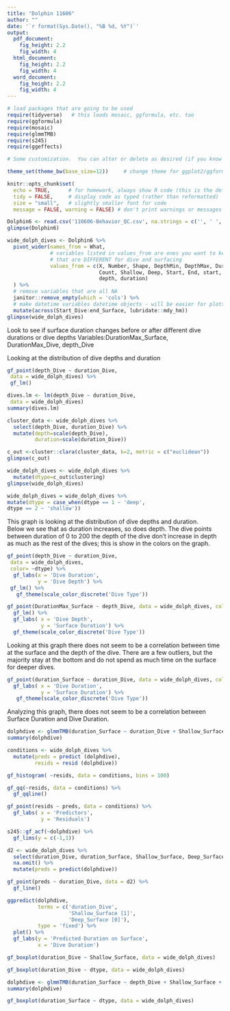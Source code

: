 ```yaml
---
title: "Dolphin 11606"
author: ""
date: '`r format(Sys.Date(), "%B %d, %Y")`'
output: 
  pdf_document:
    fig_height: 2.2
    fig_width: 4
  html_document:
    fig_height: 2.2
    fig_width: 4
  word_document:
    fig_height: 2.2
    fig_width: 4
---
```


```r
# load packages that are going to be used
require(tidyverse)   # this loads mosaic, ggformula, etc. too
require(ggformula)
require(mosaic)
require(glmmTMB)
require(s245)
require(ggeffects)

# Some customization.  You can alter or delete as desired (if you know what you are doing).

theme_set(theme_bw(base_size=12))     # change theme for ggplot2/ggformula

knitr::opts_chunk$set(
  echo = TRUE,      # for homework, always show R code (this is the default)
  tidy = FALSE,     # display code as typed (rather than reformatted)
  size = "small",   # slightly smaller font for code
  message = FALSE, warning = FALSE) # don't print warnings or messages in compiled document. So you MUST check them in RStudio!
```


```r
Dolphin6 <- read.csv('110606-Behavior_QC.csv', na.strings = c('', ' ', 'NA'))
glimpse(Dolphin6)
```


```r
wide_dolph_dives <- Dolphin6 %>%
  pivot_wider(names_from = What,
              # variables listed in values_from are ones you want to keep/use 
              # that are DIFFERENT for dive and surfacing
              values_from = c(X, Number, Shape, DepthMin, DepthMax, DurationMin, DurationMax,
                              Count, Shallow, Deep, Start, End, start, end, t.diff, flag,
                              depth, duration)
  ) %>%
  # remove variables that are all NA
  janitor::remove_empty(which = 'cols') %>%
  # make datetime variables datetime objects - will be easier for plotting
  mutate(across(Start_Dive:end_Surface, lubridate::mdy_hm))
glimpse(wide_dolph_dives)
```


Look to see if surface duration changes before or after different dive durations or dive depths
Variables:DurationMax_Surface, DurationMax_Dive, depth_Dive






Looking at the distribution of dive depths and duration


```r
gf_point(depth_Dive ~ duration_Dive, 
 data = wide_dolph_dives) %>%
 gf_lm()
```

```r
dives.lm <- lm(depth_Dive ~ duration_Dive,
 data = wide_dolph_dives)
summary(dives.lm)
```


```r
cluster_data <- wide_dolph_dives %>%
  select(depth_Dive, duration_Dive) %>%
  mutate(depth=scale(depth_Dive),
         duration=scale(duration_Dive))
```

```r
c_out <-cluster::clara(cluster_data, k=2, metric = c("euclidean"))
glimpse(c_out)

```



```r
wide_dolph_dives <- wide_dolph_dives %>%
  mutate(dtype=c_out$clustering)
glimpse(wide_dolph_dives)
```


```r
wide_dolph_dives = wide_dolph_dives %>%
mutate(dtype = case_when(dtype == 1 ~ 'deep',
dtype == 2 ~ 'shallow'))
```

This graph is looking at the distribution of dive depths and duration.  
 Below we see that as duration increases, so does depth.  The dive points between duration of 0 to 200 the depth of the dive don't increase in depth as much as the rest of the dives; this is show in the colors on the graph.  
```r
gf_point(depth_Dive ~ duration_Dive,
 data = wide_dolph_dives,
 color= ~dtype) %>% 
  gf_labs(x = 'Dive Duration',
          y = 'Dive Depth') %>%
 gf_lm() %>%
   gf_theme(scale_color_discrete('Dive Type'))

```

```r
gf_point(DurationMax_Surface ~ depth_Dive, data = wide_dolph_dives, color = ~dtype) %>%
  gf_lm() %>%
  gf_labs( x = 'Dive Depth',
           y = 'Surface Duration') %>%
  gf_theme(scale_color_discrete('Dive Type'))
```
  
Looking at this graph there does not seem to be a correlation between time at the surface and the depth of the dive. There are a few outliers, but the majority stay at the bottom and do not spend as much time on the surface for deeper dives. 
```r
gf_point(duration_Surface ~ duration_Dive, data = wide_dolph_dives, color = ~dtype) %>%
  gf_labs( x = 'Dive Duration',
           y = 'Surface Duration') %>%
   gf_theme(scale_color_discrete('Dive Type'))
```
  
  Analyzing this graph, there does not seem to be a correlation between Surface Duration and Dive Duration. 
  
```r
dolphdive <- glmmTMB(duration_Surface ~ duration_Dive + Shallow_Surface + Deep_Surface + (1| start_Dive), data = wide_dolph_dives, family = Gamma(link='log')) 
summary(dolphdive)
```
  
```r
conditions <- wide_dolph_dives %>%
  mutate(preds = predict (dolphdive),
         resids = resid (dolphdive))
```
```r
gf_histogram( ~resids, data = conditions, bins = 100)
```
```r
gf_qq(~resids, data = conditions) %>%
  gf_qqline()
```

  
```r
gf_point(resids ~ preds, data = conditions) %>%
  gf_labs( x = 'Predictors',
           y = 'Residuals')
```
```r
s245::gf_acf(~dolphdive) %>%
  gf_lims(y = c(-1,1))
```
  
```r
d2 <- wide_dolph_dives %>%
  select(duration_Dive, duration_Surface, Shallow_Surface, Deep_Surface,) %>%
  na.omit() %>%
  mutate(preds = predict(dolphdive))
```



```r
gf_point(preds ~ duration_Dive, data = d2) %>%
  gf_line()
```


```r
ggpredict(dolphdive,
          terms = c('duration_Dive',
                    'Shallow_Surface [1]',
                    'Deep_Surface [0]'),
          type = 'fixed') %>%
  plot() %>%
  gf_labs(y = 'Predicted Duration on Surface',
          x = 'Dive Duration')
```

```r
gf_boxplot(duration_Dive ~ Shallow_Surface, data = wide_dolph_dives)
```

```r
gf_boxplot(duration_Dive ~ dtype, data = wide_dolph_dives)
```

```r
dolphdive <- glmmTMB(duration_Surface ~ depth_Dive + Shallow_Surface + Deep_Surface + (1| start_Dive), data = wide_dolph_dives, family = Gamma(link='log')) 
summary(dolphdive)
```

```r
gf_boxplot(duration_Surface ~ dtype, data = wide_dolph_dives)
```

  
